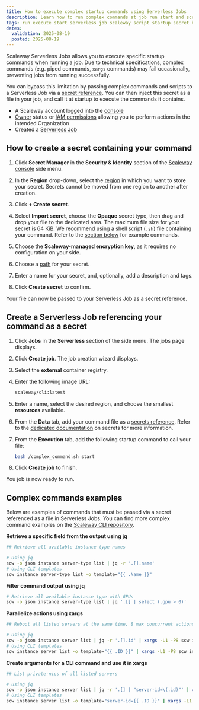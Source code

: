 ```yaml
---
title: How to execute complex startup commands using Serverless Jobs
description: Learn how to run complex commands at job run start and scripts using Scaleway Serverless Jobs and Secrets Manager.
tags: run execute start serverless job scaleway script startup secret bash complex command pipe
dates:
  validation: 2025-08-19 
  posted: 2025-08-19
---
```


Scaleway Serverless Jobs allows you to execute specific startup commands when running a job. Due to technical specifications, complex commands (e.g. piped commands, `xargs` commands) may fail occasionally, preventing jobs from running successfully.

You can bypass this limitation by passing complex commands and scripts to a Serverless Job via a [secret reference](/serverless-jobs/concepts/#secrets-reference). You can then inject this secret as a file in your job, and call it at startup to execute the commands it contains.

<Requirements />

- A Scaleway account logged into the [console](https://console.scaleway.com)
- [Owner](/iam/concepts/#owner) status or [IAM permissions](/iam/concepts/#permission) allowing you to perform actions in the intended Organization
- Created a [Serverless Job](/serverless-jobs/how-to/create-job/)

## How to create a secret containing your command

1. Click **Secret Manager** in the **Security & Identity** section of the [Scaleway console](https://console.scaleway.com/) side menu.

2. In the **Region** drop-down, select the [region](/secret-manager/concepts/#region) in which you want to store your secret. Secrets cannot be moved from one region to another after creation.

3. Click **+ Create secret**.

4. Select **Import secret**, choose the **Opaque** secret type, then drag and drop your file to the dedicated area. The maximum file size for your secret is 64 KiB.
    <Message type="note">
    We recommend using a shell script (`.sh`) file containing your command. Refer to the [section below](#complex-commands-examples) for example commands.
    </Message>

5. Choose the **Scaleway-managed encryption key**, as it requires no configuration on your side.

6. Choose a [path](/secret-manager/concepts/#path) for your secret.

7. Enter a name for your secret, and, optionally, add a description and tags.
      
8. Click **Create secret** to confirm.

Your file can now be passed to your Serverless Job as a secret reference.

## Create a Serverless Job referencing your command as a secret

1. Click **Jobs** in the **Serverless** section of the side menu. The jobs page displays.

2. Click **Create job**. The job creation wizard displays.

3. Select the **external** container registry.

4. Enter the following image URL:
    ```bash
    scaleway/cli:latest
    ```

5. Enter a name, select the desired region, and choose the smallest **resources** available.

6. From the **Data** tab, add your command file as a [secrets reference](/serverless-functions/concepts/#secrets). Refer to the [dedicated documentation](/serverless-jobs/how-to/reference-secret-in-job/) on secrets for more information.

7. From the **Execution** tab, add the following startup command to call your file:
    ```bash
    bash /complex_command.sh start
    ```

8. Click **Create job** to finish.

You job is now ready to run.

## Complex commands examples

Below are examples of commands that must be passed via a secret referenced as a file in Serverless Jobs. You can find more complex command examples on the [Scaleway CLI repository](https://github.com/scaleway/scaleway-cli/blob/master/docs/cookbook.md).

**Retrieve a specific field from the output using jq**

```bash
## Retrieve all available instance type names

# Using jq
scw -o json instance server-type list | jq -r '.[].name'
# Using CLI templates
scw instance server-type list -o template="{{ .Name }}"
```

**Filter command output using jq**

```bash
# Retrieve all available instance type with GPUs
scw -o json instance server-type list | jq '.[] | select (.gpu > 0)'
```

**Parallelize actions using xargs**

```bash
## Reboot all listed servers at the same time, 8 max concurrent actions

# Using jq
scw -o json instance server list | jq -r '.[].id' | xargs -L1 -P8 scw instance server reboot
# Using CLI templates
scw instance server list -o template="{{ .ID }}" | xargs -L1 -P8 scw instance server reboot
```

**Create arguments for a CLI command and use it in xargs**

```bash
## List private-nics of all listed servers

# Using jq
scw -o json instance server list | jq -r '.[] | "server-id=\(.id)"' | xargs -L1 scw instance private-nic list
# Using CLI templates
scw instance server list -o template="server-id={{ .ID }}" | xargs -L1 scw instance private-nic list
```

